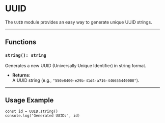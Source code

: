 # UUID 

The `UUID` module provides an easy way to generate unique UUID strings.

---

## Functions

### `string(): string`
Generates a new UUID (Universally Unique Identifier) in string format.

- **Returns**:  
  A UUID string (e.g., `"550e8400-e29b-41d4-a716-446655440000"`).

---

## Usage Example

```tsx
const id = UUID.string()
console.log('Generated UUID:', id)
```
